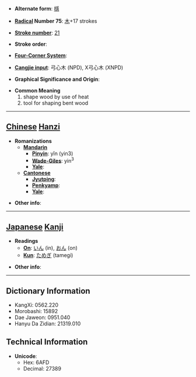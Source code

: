 * '''Alternate form''': [[檼]]

* '''[[Wiktionary:Chinese radical index| Radical]] Number 75''': [[Wiktionary:Chinese radical index 木|木]]+17 strokes

* '''[[Wiktionary:Chinese total strokes index|Stroke number]]''': [[Wiktionary:Chinese total strokes index 21|21]]

* '''Stroke order''': 

* '''[[Wiktionary:Chinese four corner index|Four-Corner System]]''': 

* '''[[Wiktionary:Chinese Cangjie index|Cangjie input]]''': 弓心木 (NPD), X弓心木 (XNPD)

* '''Graphical Significance and Origin''': 

* '''Common Meaning'''
*#shape wood by use of heat
*# tool for shaping bent wood


----

== [[Chinese]] [[Hanzi]] ==

* '''Romanizations'''
** '''[[Mandarin]]'''
*** '''[[Pinyin]]''': yǐn (yin3)
*** '''[[Wade-Giles]]''': yin<sup>3</sup>
*** '''[[Yale]]''': 
** '''[[Cantonese]]'''
*** '''[[Jyutping]]''':
*** '''[[Penkyamp]]''': 
*** '''[[Yale]]''': 

* '''Other info''': 

----

== [[Japanese]] [[Kanji]] ==

* '''Readings'''
** '''[[On]]''': [[いん]] (in), [[おん]] (on)
** '''[[Kun]]''': [[ためぎ]] (tamegi)

* '''Other info''':  

----

== Dictionary Information ==

* KangXi: 0562.220
* Morobashi: 15892
* Dae Jaweon: 0951.040
* Hanyu Da Zidian: 21319.010

== Technical Information ==

* '''Unicode''':
** Hex: 6AFD
** Decimal: 27389